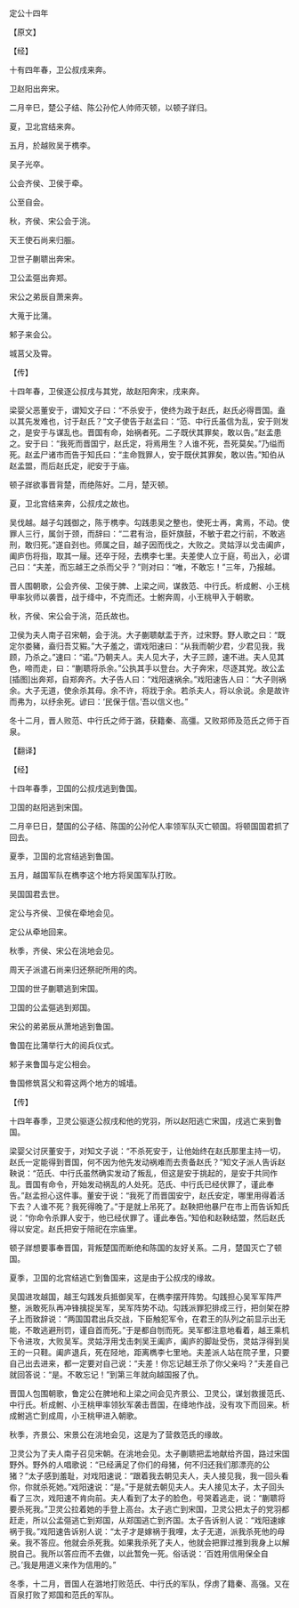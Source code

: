

定公十四年

【原文】

【经】

十有四年春，卫公叔戌来奔。

卫赵阳出奔宋。

二月辛巳，楚公子结、陈公孙佗人帅师灭顿，以顿子牂归。

夏，卫北宫结来奔。

五月，於越败吴于槜李。

吴子光卒。

公会齐侯、卫侯于牵。

公至自会。

秋，齐侯、宋公会于洮。

天王使石尚来归脤。

卫世子蒯聩出奔宋。

卫公孟彄出奔郑。

宋公之弟辰自萧来奔。

大蒐于比蒲。

邾子来会公。

城莒父及霄。

【传】

十四年春，卫侯逐公叔戌与其党，故赵阳奔宋，戌来奔。

梁婴父恶董安于，谓知文子曰：“不杀安于，使终为政于赵氏，赵氏必得晋国。盍以其先发难也，讨于赵氏？”文子使告于赵孟曰：“范、中行氏虽信为乱，安于则发之，是安于与谋乱也。晋国有命，始祸者死。二子既伏其罪矣，敢以告。”赵孟患之。安于曰：“我死而晋国宁，赵氏定，将焉用生？人谁不死，吾死莫矣。”乃缢而死。赵孟尸诸市而告于知氏曰：“主命戮罪人，安于既伏其罪矣，敢以告。”知伯从赵孟盟，而后赵氏定，祀安于于庙。

顿子牂欲事晋背楚，而绝陈好。二月，楚灭顿。

夏，卫北宫结来奔，公叔戌之故也。

吴伐越。越子勾践御之，陈于槜李。勾践患吴之整也，使死士再，禽焉，不动。使罪人三行，属剑于颈，而辞曰：“二君有治，臣奸旗鼓，不敏于君之行前，不敢逃刑，敢归死。”遂自刭也。师属之目，越子因而伐之，大败之。灵姑浮以戈击阖庐，阖庐伤将指，取其一屦。还卒于陉，去槜李七里。夫差使人立于庭，苟出入，必谓己曰：“夫差，而忘越王之杀而父乎？”则对曰：“唯，不敢忘！”三年，乃报越。

晋人围朝歌，公会齐侯、卫侯于脾、上梁之间，谋救范、中行氏。析成鲋、小王桃甲率狄师以袭晋，战于绛中，不克而还。士鲋奔周，小王桃甲入于朝歌。

秋，齐侯、宋公会于洮，范氏故也。

卫侯为夫人南子召宋朝，会于洮。大子蒯聩献盂于齐，过宋野。野人歌之曰：“既定尔娄豬，盍归吾艾豭。”大子羞之，谓戏阳速曰：“从我而朝少君，少君见我，我顾，乃杀之。”速曰：“诺。”乃朝夫人。夫人见大子，大子三顾，速不进。夫人见其色，啼而走，曰：“蒯聩将杀余。”公执其手以登台。大子奔宋，尽逐其党。故公孟[插图]出奔郑，自郑奔齐。大子告人曰：“戏阳速祸余。”戏阳速告人曰：“大子则祸余。大子无道，使余杀其母。余不许，将戕于余。若杀夫人，将以余说。余是故许而弗为，以纾余死。谚曰：‘民保于信。’吾以信义也。”

冬十二月，晋人败范、中行氏之师于潞，获籍秦、高彊。又败郑师及范氏之师于百泉。

【翻译】

【经】

十四年春季，卫国的公叔戌逃到鲁国。

卫国的赵阳逃到宋国。

二月辛巳日，楚国的公子结、陈国的公孙佗人率领军队灭亡顿国。将顿国国君抓了回去。

夏季，卫国的北宫结逃到鲁国。

五月，越国军队在檇李这个地方将吴国军队打败。

吴国国君去世。

定公与齐侯、卫侯在牵地会见。

定公从牵地回来。

秋季，齐侯、宋公在洮地会见。

周天子派遣石尚来归还祭祀所用的肉。

卫国的世子蒯聩逃到宋国。

卫国的公孟彄逃到郑国。

宋公的弟弟辰从萧地逃到鲁国。

鲁国在比蒲举行大的阅兵仪式。

邾子来鲁国与定公相会。

鲁国修筑莒父和霄这两个地方的城墙。

【传】

十四年春季，卫灵公驱逐公叔戌和他的党羽，所以赵阳逃亡宋国，戌逃亡来到鲁国。

梁婴父讨厌董安于，对知文子说：“不杀死安于，让他始终在赵氏那里主持一切，赵氏一定能得到晋国，何不因为他先发动祸难而去责备赵氏？”知文子派人告诉赵鞅说：“范氏、中行氏虽然确实发动了叛乱，但这是安于挑起的，是安于共同作乱。晋国有命令，开始发动祸乱的人处死。范氏、中行氏已经伏罪了，谨此奉告。”赵孟担心这件事。董安于说：“我死了而晋国安宁，赵氏安定，哪里用得着活下去？人谁不死？我死得晚了。”于是就上吊死了。赵鞅把他暴尸在市上而告诉知氏说：“你命令杀罪人安于，他已经伏罪了。谨此奉告。”知伯和赵鞅结盟，然后赵氏得以安定。赵氏把安于陪祀在宗庙里。

顿子牂想要事奉晋国，背叛楚国而断绝和陈国的友好关系。二月，楚国灭亡了顿国。

夏季，卫国的北宫结逃亡到鲁国来，这是由于公叔戌的缘故。

吴国进攻越国，越王勾践发兵抵御吴军，在檇李摆开阵势。勾践担心吴军军阵严整，派敢死队再冲锋擒捉吴军，吴军阵势不动。勾践派罪犯排成三行，把剑架在脖子上而致辞说：“两国国君出兵交战，下臣触犯军令，在君王的队列之前显示出无能，不敢逃避刑罚，谨自首而死。”于是都自刎而死。吴军都注意地看着，越王乘机下令进攻，大败吴军。灵姑浮用戈击刺吴王阖庐，阖庐的脚趾受伤，灵姑浮得到吴王的一只鞋。阖庐退兵，死在陉地，距离檇李七里地。夫差派人站在院子里，只要自己出去进来，都一定要对自己说：“夫差！你忘记越王杀了你父亲吗？”夫差自己就回答说：“是。不敢忘记！”到第三年就向越国报了仇。

晋国人包围朝歌，鲁定公在脾地和上梁之间会见齐景公、卫灵公，谋划救援范氏、中行氏。析成鲋、小王桃甲率领狄军袭击晋国，在绛地作战，没有攻下而回来。析成鲋逃亡到成周，小王桃甲进入朝歌。

秋季，齐景公、宋景公在洮地会见，这是为了营救范氏的缘故。

卫灵公为了夫人南子召见宋朝。在洮地会见。太子蒯聩把盂地献给齐国，路过宋国野外。野外的人唱歌说：“已经满足了你们的母猪，何不归还我们那漂亮的公猪？”太子感到羞耻，对戏阳速说：“跟着我去朝见夫人，夫人接见我，我一回头看你，你就杀死她。”戏阳速说：“是。”于是就去朝见夫人。夫人接见太子，太子回头看了三次，戏阳速不肯向前。夫人看到了太子的脸色，号哭着逃走，说：“蒯聩将要杀死我。”卫灵公拉着她的手登上高台。太子逃亡到宋国，卫灵公把太子的党羽都赶走，所以公孟彄逃亡到郑国，从郑国逃亡到齐国。太子告诉别人说：“戏阳速嫁祸于我。”戏阳速告诉别人说：“太子才是嫁祸于我哩，太子无道，派我杀死他的母亲。我不答应。他就会杀死我。如果我杀死了夫人，他就会把罪过推到我身上以解脱自己。我所以答应而不去做，以此暂免一死。俗话说：‘百姓用信用保全自己。’我是用道义来作为信用的。”

冬季，十二月，晋国人在潞地打败范氏、中行氏的军队，俘虏了籍秦、高强。又在百泉打败了郑国和范氏的军队。

